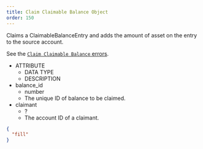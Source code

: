 ```yaml
---
title: Claim Claimable Balance Object
order: 150
---
```



Claims a ClaimableBalanceEntry and adds the amount of asset on the entry to the source account.

See the [`Claim Claimable Balance` errors](../../../errors/result-codes/operation-specific/claim-claimable-balance.mdx).

<AttributeTable>

- ATTRIBUTE
  - DATA TYPE
  - DESCRIPTION
- balance_id
  - number
  - The unique ID of balance to be claimed.
- claimant
  - ?
  - The account ID of a claimant. 

</AttributeTable>

<ExampleResponse>

```json
{
  "fill" 
}
```

</ExampleResponse>
